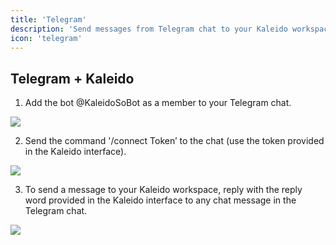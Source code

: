 ```yaml
---
title: 'Telegram'
description: 'Send messages from Telegram chat to your Kaleido workspace'
icon: 'telegram'
---
```


## Telegram + Kaleido

1. Add the bot @KaleidoSoBot as a member to your Telegram chat.

<Frame>
  <img src="/images/telegram/1.jpg" />
</Frame>

2. Send the command '/connect Token’ to the chat (use the token provided in the Kaleido interface).

<Frame>
  <img src="/images/telegram/2.jpg" />
</Frame>

3. To send a message to your Kaleido workspace, reply with the reply word provided in the Kaleido 
interface to any chat message in the Telegram chat.

<Frame>
  <img src="/images/telegram/3.jpg" />
</Frame>



